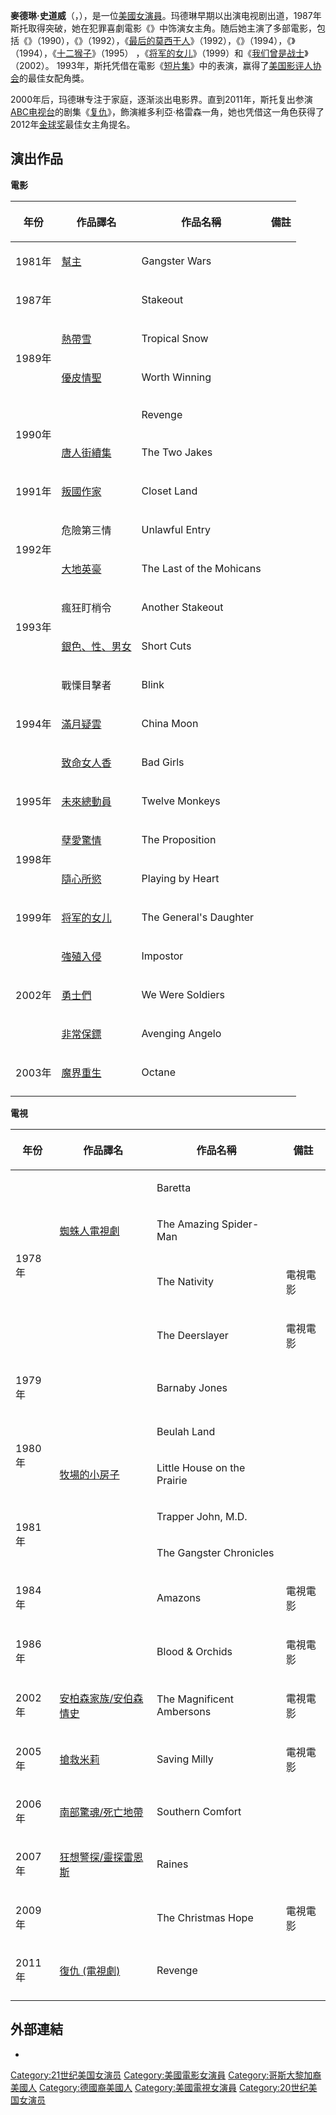 {{noteTA
|T=zh-tw:麥德琳·史道威;zh-cn:玛德琳·斯托;zh-hk:麥道琳·斯德;
|G1=Show
|G2=Movie
|1=zh-tw:麥德琳·史道威;zh-cn:玛德琳·斯托;zh-hk:麥道琳·斯德;
|2=zh-tw:麥德琳;zh-cn:玛德琳;zh-hk:麥道琳;
|3=zh-tw:史道威;zh-cn:斯托;zh-hk:斯德;
}}
{{Infobox person
| name         = 玛德琳·斯托
| image        = Madeleine Stowe 2008.jpg
| caption      = 2008年的玛德琳·斯托
| birth_name   = Madeleine Marie Stowe
| birth_date   = {{Birth date and age|1958|08|18}}
| birth_place  = [[美國|美國]][[加州|加州]][[洛杉磯|洛杉磯]]
| occupation   = 演员
| alma_mater   = [[南加州大学|南加州大学]]
| spouse       = 
| children     = 
| years_active = 1978年至今
}}

'''麥德琳·史道威'''（{{lang-en|Madeleine Mora Stowe}}，{{bd|1958年|8月18日|}}），是一位[[美國|美國]][[女演員|女演員]]。玛德琳早期以出演电视剧出道，1987年斯托取得突破，她在犯罪喜劇電影《{{le|紧急盯梢令|Stakeout (1987 film)}}》中饰演女主角。随后她主演了多部電影，包括《{{le|复仇|Revenge (1990 film)}}》（1990），《{{le|危险第三情|Unlawful Entry (film)}}》（1992），《[[大地英豪_(1992年電影)|最后的莫西干人]]》（1992），《{{le|战悚目击者|Blink (film)}}》（1994），《{{le|满月疑云|China Moon}}》（1994），《[[十二猴子|十二猴子]]》（1995） ，《[[西点揭秘|将军的女儿]]》（1999）和《[[我们曾是战士|我们曾是战士]]》（2002）。 1993年，斯托凭借在電影《[[短片集|短片集]]》中的表演，赢得了[[国家影评人协会|美国影评人协会]]的最佳女配角獎。

2000年后，玛德琳专注于家庭，逐渐淡出电影界。直到2011年，斯托复出参演[[美国广播公司|ABC电视台]]的剧集《[[復仇_(電視劇)|复仇]]》，飾演維多利亞·格雷森一角，她也凭借这一角色获得了2012年[[金球奖|金球奖]]最佳女主角提名。

==演出作品==
'''電影'''
{| class="wikitable"
|- bgcolor="#CCCCCC"
! 年份 !!  作品譯名 !! 作品名稱 !! 備註
|-
|rowspan="1"| 1981年 || [[幫主|幫主]] || Gangster Wars ||
|-
|rowspan="1"| 1987年 || {{le|紧急盯梢令|Stakeout (1987 film)}} || Stakeout || 
|-
|rowspan="2"| 1989年 || [[熱帶雪|熱帶雪]] || Tropical Snow || 
|-
| [[優皮情聖|優皮情聖]] || Worth Winning || 
|-
|rowspan="2"| 1990年 || {{le|复仇|Revenge (1990 film)}}|| Revenge || 
|-
| [[唐人街續集|唐人街續集]] || The Two Jakes || 
|-
|rowspan="1"| 1991年 || [[叛國作家|叛國作家]] || Closet Land || 
|-
|rowspan="2"| 1992年 || 危險第三情 || Unlawful Entry || 
|-
| [[大地英豪|大地英豪]] || The Last of the Mohicans || 
|-
|rowspan="2"| 1993年 || 瘋狂盯梢令 || Another Stakeout || 
|-
| [[銀色、性、男女|銀色、性、男女]] || Short Cuts || 
|-
|rowspan="3"| 1994年 || 戰慄目擊者 || Blink ||
|-
| [[滿月疑雲|滿月疑雲]] || China Moon ||
|-
| [[致命女人香|致命女人香]] || Bad Girls || 
|-
|rowspan="1"| 1995年 || [[未來總動員|未來總動員]] || Twelve Monkeys || 
|-
|rowspan="2"| 1998年 || [[孽愛驚情|孽愛驚情]] || The Proposition || 
|-
| [[隨心所慾|隨心所慾]] || Playing by Heart || 
|-
|rowspan="1"| 1999年 ||[[西点揭秘|将军的女儿]]|| The General's Daughter || 
|-
|rowspan="3"| 2002年 || [[強殖入侵|強殖入侵]] || Impostor ||
|-
| [[勇士們|勇士們]] || We Were Soldiers ||
|-
| [[非常保鏢|非常保鏢]] || Avenging Angelo || 
|-
|rowspan="1"| 2003年 || [[魔界重生|魔界重生]] || Octane ||
|-
|}

'''電視'''
{| class="wikitable"
|- bgcolor="#CCCCCC"
! 年份 !!  作品譯名 !! 作品名稱 !! 備註
|-
|rowspan="4"| 1978年 ||  || Baretta ||
|-
| [[蜘蛛人電視劇|蜘蛛人電視劇]] || The Amazing Spider-Man || 
|-
|  || The Nativity || 電視電影
|-
|  || The Deerslayer || 電視電影
|-
|rowspan="1"| 1979年 ||  || Barnaby Jones || 
|-
|rowspan="2"| 1980年 ||  || Beulah Land || 
|-
| [[牧場的小房子|牧場的小房子]] || Little House on the Prairie || 
|-
|rowspan="2"| 1981年 ||  || Trapper John, M.D. || 
|-
|  || The Gangster Chronicles || 
|-
|rowspan="1"| 1984年 ||  || Amazons || 電視電影
|-
|rowspan="1"| 1986年 ||  || Blood & Orchids || 電視電影
|-
|rowspan="1"| 2002年 || [[安柏森家族/安伯森情史|安柏森家族/安伯森情史]] || The Magnificent Ambersons || 電視電影
|-
|rowspan="1"| 2005年 || [[搶救米莉|搶救米莉]] || Saving Milly || 電視電影
|-
|rowspan="1"| 2006年 || [[南部驚魂/死亡地帶|南部驚魂/死亡地帶]] || Southern Comfort ||
|-
|rowspan="1"| 2007年 || [[狂想警探/靈探雷恩斯|狂想警探/靈探雷恩斯]] || Raines || 
|-
|rowspan="1"| 2009年 ||  || The Christmas Hope || 電視電影
|-
|rowspan="1"| 2011年 || [[復仇_(電視劇)|復仇 (電視劇)]] || Revenge || 
|-
|}

==外部連結==
*{{imdb name|0000656}}

{{國家影評人協會獎最佳女配角}}
{{Authority control}}
{{DEFAULTSORT:Madeleine Stowe }}
[[Category:21世纪美国女演员|Category:21世纪美国女演员]]
[[Category:美國電影女演員|Category:美國電影女演員]]
[[Category:哥斯大黎加裔美國人|Category:哥斯大黎加裔美國人]]
[[Category:德國裔美國人|Category:德國裔美國人]]
[[Category:美國電視女演員|Category:美國電視女演員]]
[[Category:20世纪美国女演员|Category:20世纪美国女演员]]